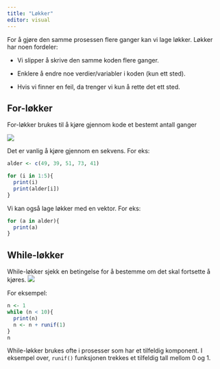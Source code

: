 ```yaml
---
title: "Løkker"
editor: visual
---
```


For å gjøre den samme prosessen flere ganger kan vi lage løkker. Løkker har noen fordeler:

-   Vi slipper å skrive den samme koden flere ganger.

-   Enklere å endre noe verdier/variabler i koden (kun ett sted).

-   Hvis vi finner en feil, da trenger vi kun å rette det ett sted.

## For-løkker

For-løkker brukes til å kjøre gjennom kode et bestemt antall ganger

![](./images/forloop.PNG)

Det er vanlig å kjøre gjennom en sekvens. For eks:

```r
alder <- c(49, 39, 51, 73, 41)

for (i in 1:5){
  print(i)
  print(alder[i])
}
```

Vi kan også lage løkker med en vektor. For eks:

```r
for (a in alder){
  print(a)
}
```

## While-løkker

While-løkker sjekk en betingelse for å bestemme om det skal fortsette å kjøres. ![](./images/whileloop.PNG)

For eksempel:

```r
n <- 1
while (n < 10){
  print(n)
  n <- n + runif(1)
}
n
```

While-løkker brukes ofte i prosesser som har et tilfeldig komponent. I eksempel over, `runif()` funksjonen trekkes et tilfeldig tall mellom 0 og 1.
